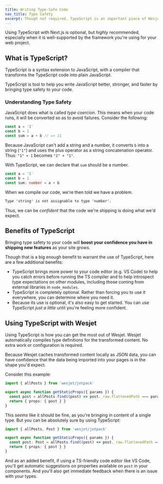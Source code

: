 ```yaml
---
title: Writing Type-Safe Code
nav_title: Type Safety
excerpt: Though not required, TypeScript is an important piece of Wesjet. Let us convince you why.
---
```


Using TypeScript with Next.js is optional, but _highly_ recommended, especially when it is well-supported by the framework you're using for your web project.

## What is TypeScript?

TypeScript is a syntax extension to JavaScript, with a compiler that transforms the TypeScript code into plain JavaScript.

TypeScript is tool to help you write JavaScript better, stronger, and faster by bringing type safety to your code.

### Understanding Type Safety

JavaScript does what is called _type coercion_. This means when your code runs, it will be converted so as to avoid failures. Consider the following:

```js
const a = '1'
const b = 1
const sum = a + b // => 11
```

Because JavaScript can't add a string and a number, it converts `b` into a string (`"1"`) and uses the plus operator as a string concatenation operator. Thus: `"1" + 1` becomes `"1" + "1"`.

With TypeScript, we can declare that `sum` should be a number.

```ts
const a = '1'
const b = 1
const sum: number = a + b
```

When we compile our code, we're then told we have a problem.

```txt
Type 'string' is not assignable to type 'number'.
```

Thus, we can be _confident_ that the code we're shipping is doing what we'd expect.

## Benefits of TypeScript

Bringing type safety to your code will **boost your confidence you have in shipping new features** as your site grows.

Though that is a big enough benefit to warrant the use of TypeScript, here are a few additional benefits:

- TypeScript brings more power to your code editor (e.g. VS Code) to help you catch errors before running the TS compiler and to help introspect type expectations on other modules, including those coming from external libraries in `node_modules`.
- TypeScript is completely optional. Rather than forcing you to use it everywhere, you can determine where you need it.
- Because its use is optional, it's also easy to get started. You can use TypeScript _just a little_ until you're feeling more confident.

## Using TypeScript with Wesjet

Using TypeScript is how you can get the most out of Wesjet. Wesjet automatically compiles type definitions for the transformed content. No extra work or configuration is required.

Because Wesjet caches transformed content locally as JSON data, you can have confidence that the data being imported into your pages is in the shape you'd expect.

Consider this example:

```ts
import { allPosts } from 'wesjet/jetpack'

export async function getStaticProps({ params }) {
  const post = allPosts.find((post) => post._raw.flattenedPath === params.slug)
  return { props: { post } }
}
```

This _seems_ like it should be fine, as you're bringing in content of a single type. But you can be absolutely sure by using TypeScript:

```ts
import { allPosts, Post } from 'wesjet/jetpack'

export async function getStaticProps({ params }) {
  const post: Post = allPosts.find((post) => post._raw.flattenedPath === params.slug)
  return { props: { post } }
}
```

And as an added benefit, if using a TS-friendly code editor like VS Code, you'll get automatic suggestions on properties available on `post` in your components. And you'll also get immediate feedback when there is an issue with your types.
